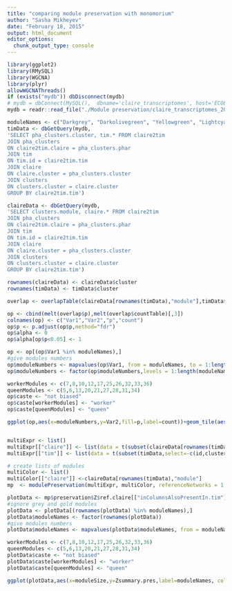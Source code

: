 ```yaml
---
title: "comparing module preservation with monomorium"
author: "Sasha Mikheyev"
date: "February 18, 2015"
output: html_document
editor_options: 
  chunk_output_type: console
---
```



```r
library(ggplot2)
library(RMySQL)
library(WGCNA)
library(plyr)
allowWGCNAThreads()
if (exists("mydb")) dbDisconnect(mydb)
# mydb = dbConnect(MySQL(),  dbname='claire_transcriptomes', host='ECOEVO.UNIT.OIST.JP')
mydb = readr::read_file("./Module preservation/claire_transcriptomes_2015-03-05.sql")

```

```r
moduleNames <- c("Darkgrey", "Darkolivegreen", "Yellowgreen", "Lightcyan1", "Paleturquoise", "Cyan", "Skyblue", "Greenyellow", "Lightcyan", "Black", "Turquoise", "Darkturquoise", "Lightgreen", "Sienna3", "Mediumpurple3", "Royalblue", "Steelblue", "Darkgreen", "Skyblue3", "Brown", "Red", "Darkorange", "Darkmagenta", "Magenta", "Blue", "Violet", "Midnightblue", "Orangered4", "Lightyellow", "Salmon", "Green", "Darkred", "Orange", "Plum1", "Ivory", "Lightsteelblue1" )
timData <- dbGetQuery(mydb,
'SELECT pha_clusters.cluster, tim.* FROM claire2tim
JOIN pha_clusters
ON claire2tim.claire = pha_clusters.phar
JOIN tim
ON tim.id = claire2tim.tim
JOIN claire
ON claire.cluster = pha_clusters.cluster
JOIN clusters
ON clusters.cluster = claire.cluster
GROUP BY claire2tim.tim')

claireData <- dbGetQuery(mydb,
'SELECT clusters.module, claire.* FROM claire2tim
JOIN pha_clusters
ON claire2tim.claire = pha_clusters.phar
JOIN tim
ON tim.id = claire2tim.tim
JOIN claire
ON claire.cluster = pha_clusters.cluster
JOIN clusters
ON clusters.cluster = claire.cluster
GROUP BY claire2tim.tim')

rownames(claireData) <- claireData$cluster
rownames(timData) <- timData$cluster

overlap <- overlapTable(claireData[rownames(timData),"module"],timData$colors,ignore="grey")

op <- cbind(melt(overlap$p),melt(overlap$countTable)[,3])
colnames(op) <- c("Var1","Var2","p","count")
op$p <- p.adjust(op$p,method="fdr")
op$alpha <- 0
op$alpha[op$p<0.05] <- 1

op <- op[(op$Var1 %in% moduleNames),]
#give modules numbers
op$moduleNumbers <- mapvalues(op$Var1, from = moduleNames, to = 1:length(moduleNames))
op$moduleNumbers <- factor(op$moduleNumbers,levels = 1:length(moduleNames))

workerModules <- c(7,8,10,12,17,25,26,32,33,36)
queenModules <- c(5,6,13,20,21,27,28,31,34)
op$caste <- "not biased"
op$caste[workerModules] <- "worker"
op$caste[queenModules] <- "queen"

ggplot(op,aes(x=moduleNumbers,y=Var2,fill=p,label=count))+geom_tile(aes(alpha=alpha))+scale_fill_gradient(limits = c(0,.05), high = "#FFD9D9",low = "#FF4D4D")+theme_bw()+geom_text(aes(alpha=alpha))+guides(alpha=FALSE)+xlab("Modules from this study")+ylab("Worker forager modules from\nMikheyev & Linksvayer (2015)")+ theme(axis.text.x = element_text(angle = 90, hjust = 1),axis.title=element_text(size=16))


multiExpr <- list()
multiExpr[["claire"]] <- list(data = t(subset(claireData[rownames(timData),],select=-c(module,cluster))))
multiExpr[["tim"]] <- list(data = t(subset(timData,select=-c(id,cluster,colors))))

# create lists of modules
multiColor <- list()
multiColor[["claire"]] <-claireData[rownames(timData),"module"]
mp  <- modulePreservation(multiExpr, multiColor, referenceNetworks = 1, nPermutations = 200, randomSeed = 1, quickCor = 0, verbose = 3)

plotData <- mp$preservation$Z$ref.claire[["inColumnsAlsoPresentIn.tim"]]
#ignore grey and gold modules
plotData <- plotData[(rownames(plotData) %in% moduleNames),]
plotData$moduleNames <- factor(rownames(plotData))
#give modules numbers
plotData$moduleNames <- mapvalues(plotData$moduleNames, from = moduleNames, to = 1:length(moduleNames))

workerModules <- c(7,8,10,12,17,25,26,32,33,36)
queenModules <- c(5,6,13,20,21,27,28,31,34)
plotData$caste <- "not biased"
plotData$caste[workerModules] <- "worker"
plotData$caste[queenModules] <- "queen"

ggplot(plotData,aes(x=moduleSize,y=Zsummary.pres,label=moduleNames, color=caste))+geom_text()+geom_hline(yintercept=2,color="red")+theme_bw()+scale_x_log10()+scale_color_manual(values=c("black","red","blue"))
```
